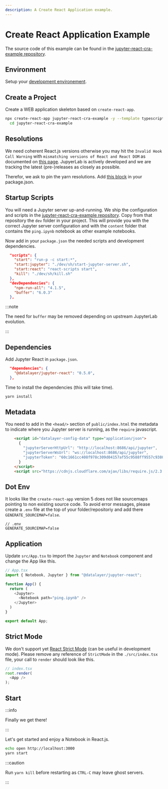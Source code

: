 ```yaml
---
description: A Create React Application example.
---
```


# Create React Application Example

The source code of this example can be found in the [jupyter-react-cra-example repository](https://github.com/datalayer-examples/jupyter-react-cra-example).

## Environment

Setup your [development environement](/docs/develop/setup).

## Create a Project

Create a WEB application skeleton based on `create-react-app`.

```bash
npx create-react-app jupyter-react-cra-example -y --template typescript && \
  cd jupyter-react-cra-example
```

## Resolutions

We need coherent React.js versions otherwise you may hit the `Invalid Hook Call Warning` with `mismatching versions of React and React DOM` as documented on [this page](https://reactjs.org/warnings/invalid-hook-call-warning.html). JupyerLab is actively developed and we are tracking the latest (pre-)releases as closely as possible.

Therefor, we ask to pin the yarn resolutions. Add [this block](https://github.com/datalayer/jupyter-ui/blob/bbc8df3f9415d511aa239477cf41687bc13a97be/package.json#L70-L175) in your package.json.

## Startup Scripts

You will need a Jupyter server up-and-running. We ship the configuration and scripts in the [jupyter-react-cra-example repository](https://github.com/datalayer-examples/jupyter-react-cra-example). Copy from that repository the `dev` folder in your project. This will provide you with the correct Jupyter server configuration and with the `content` folder that contains the `ping.ipynb` notebook as other example notebooks.

Now add in your `package.json` the needed scripts and development dependencies.

```json
  "scripts": {
    "start": "run-p -c start:*",
    "start:jupyter": "./dev/sh/start-jupyter-server.sh",
    "start:react": "react-scripts start",
    "kill": "./dev/sh/kill.sh"
  },
  "devDependencies": {
    "npm-run-all": "4.1.5",
    "buffer": "6.0.3"
  },
```

:::note

The need for `buffer` may be removed depending on upstream JupyterLab evolution.

:::

## Dependencies

Add Jupyter React in `package.json`.

```json
  "dependencies": {
    "@datalayer/jupyter-react": "0.5.0",
  },
```

Time to install the dependencies (this will take time).

```bash
yarn install
```

## Metadata

You need to add in the `<head/>` section of `public/index.html` the metadata to indicate where you Jupyter server is running, as the `require` javascript.

```html
    <script id="datalayer-config-data" type="application/json">
      {
        "jupyterServerHttpUrl": "http://localhost:8686/api/jupyter",
        "jupyterServerWsUrl": "ws://localhost:8686/api/jupyter",
        "jupyterToken": "60c1661cc408f978c309d04157af55c9588ff9557c9380e4fb50785750703da6"
      }
    </script>
    <script src="https://cdnjs.cloudflare.com/ajax/libs/require.js/2.3.4/require.min.js"></script>
```

## Dot Env

It looks like the `create-react-app` version 5 does not like sourcemaps pointing to non existing source code. To avoid error messages, please create a `.env` file at the top of your folder/repositoriy and add there `GENERATE_SOURCEMAP=false`.

```dotenv
// .env
GENERATE_SOURCEMAP=false
```

## Application

Update `src/App.tsx` to import the `Jupyter` and `Notebook` component and change the App like this.

```ts
// App.tsx
import { Notebook, Jupyter } from "@datalayer/jupyter-react";

function App() {
  return (
    <Jupyter>
      <Notebook path="ping.ipynb" />
    </Jupyter>
  )
}

export default App;
```

## Strict Mode

We don't support yet [React Strict Mode](https://reactjs.org/docs/strict-mode.html) (can be useful in development mode). Please remove any reference of `StrictMode` in the `./src/index.tsx` file, your call to `render` should look like this.

```ts
// index.tsx
root.render(
  <App />
);
```

## Start

:::info

Finally we get there!

:::

Let's get started and enjoy a Notebook in React.js.

```bash
echo open http://localhost:3000
yarn start
```

:::caution

Run `yarn kill` before restarting as `CTRL-C` may leave ghost servers.

:::

